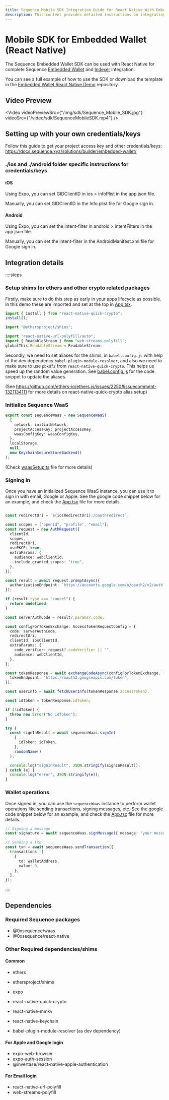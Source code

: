 ```yaml
---
title: Sequence Mobile SDK Integration Guide for React Native With Embedded Wallet and Indexer
description: This content provides detailed instructions on integrating the Sequence Embedded Wallet SDK with React Native for complete wallet and indexer integration.
---
```



# Mobile SDK for Embedded Wallet (React Native)

The Sequence Embedded Wallet SDK can be used with React Native for complete Sequence [Embedded Wallet](/solutions/wallets/embedded-wallet/overview) and [Indexer](/api/indexer/overview) integration.

You can see a full example of how to use the SDK or download the template in the [Embedded Wallet React Native Demo](https://github.com/0xsequence/demo-waas-react-native) repository.

## Video Preview


<Video
  videoPreviewSrc={"/img/sdk/Sequence_Mobile_SDK.jpg"}
  videoSrc={"/video/sdk/SequenceMobileSDK.mp4"}
/>


## Setting up with your own credentials/keys

Follow this guide to get your project access key and other credentials/keys: https://docs.sequence.xyz/solutions/builder/embedded-wallet/

### ./ios and ./android folder specific instructions for credentials/keys

#### iOS

Using Expo, you can set GIDClientID in ios > infoPlist in the app.json file.

Manually, you can set GIDClientID in the Info.plist file for Google sign in.

#### Android

Using Expo, you can set the intent-filter in android > intentFilters in the app.json file.

Manually, you can set the intent-filter in the AndroidManifest.xml file for Google sign in.

## Integration details

::::steps
### Setup shims for ethers and other crypto related packages

Firstly, make sure to do this step as early in your apps lifecycle as possible. In this demo these are imported and set at the top in [App.tsx](https://github.com/0xsequence/demo-waas-react-native/blob/main/App.tsx).

```ts
import { install } from "react-native-quick-crypto";
install();

import "@ethersproject/shims";

import "react-native-url-polyfill/auto";
import { ReadableStream } from "web-streams-polyfill";
globalThis.ReadableStream = ReadableStream;
```

Secondly, we need to set aliases for the shims, in `babel.config.js` with help of the dev dependency `babel-plugin-module-resolver`, and also we need to make sure to use `pbkdf2` from `react-native-quick-crypto`. This helps us speed up the random value generation. See [babel.config.js](https://github.com/0xsequence/demo-waas-react-native/blob/main/babel.config.js) for the code snippet to update the aliases.

(See https://github.com/ethers-io/ethers.js/issues/2250#issuecomment-1321134111 for more details on react-native-quick-crypto alias setup)

### Initialize Sequence WaaS

```ts
export const sequenceWaas = new SequenceWaaS(
  {
    network: initialNetwork,
    projectAccessKey: projectAccessKey,
    waasConfigKey: waasConfigKey,
  },
  localStorage,
  null,
  new KeychainSecureStoreBackend()
);
```

(Check [waasSetup.ts](https://github.com/0xsequence/demo-waas-react-native/blob/main/waasSetup.ts) file for more details)

### Signing in

Once you have an initialized Sequence WaaS instance, you can use it to sign in with email, Google or Apple. See the google code snippet below for an example, and check the [App.tsx](https://github.com/0xsequence/demo-waas-react-native/blob/main/App.tsx) file for more details.

```ts

const redirectUri = `${iosRedirectUri}:/oauthredirect`;

const scopes = ["openid", "profile", "email"];
const request = new AuthRequest({
  clientId,
  scopes,
  redirectUri,
  usePKCE: true,
  extraParams: {
    audience: webClientId,
    include_granted_scopes: "true",
  },
});

const result = await request.promptAsync({
  authorizationEndpoint: `https://accounts.google.com/o/oauth2/v2/auth`,
});

if (result.type === "cancel") {
  return undefined;
}

const serverAuthCode = result?.params?.code;

const configForTokenExchange: AccessTokenRequestConfig = {
  code: serverAuthCode,
  redirectUri,
  clientId: iosClientId,
  extraParams: {
    code_verifier: request?.codeVerifier || "",
    audience: webClientId,
  },
};

const tokenResponse = await exchangeCodeAsync(configForTokenExchange, {
  tokenEndpoint: "https://oauth2.googleapis.com/token",
});

const userInfo = await fetchUserInfo(tokenResponse.accessToken);

const idToken = tokenResponse.idToken;

if (!idToken) {
  throw new Error("No idToken");
}

try {
  const signInResult = await sequenceWaas.signIn(
    {
      idToken: idToken,
    },
    randomName()
  );

  console.log("signInResult", JSON.stringify(signInResult));
} catch (e) {
  console.log("error", JSON.stringify(e));
}
```

### Wallet operations

Once signed in, you can use the `sequenceWaas` instance to perform wallet operations like sending transactions, signing messages, etc. See the google code snippet below for an example, and check the [App.tsx](https://github.com/0xsequence/demo-waas-react-native/blob/main/App.tsx) file for more details.

```ts
// Signing a message
const signature = await sequenceWaas.signMessage({ message: "your message" });

// Sending a txn
const txn = await sequenceWaas.sendTransaction({
  transactions: [
    {
      to: walletAddress,
      value: 0,
    },
  ],
});
```
::::


## Dependencies

### Required Sequence packages

- @0xsequence/waas
- @0xsequence/react-native

### Other Required dependencies/shims

#### Common

- ethers
- ethersproject/shims
- expo
- react-native-quick-crypto
- react-native-mmkv
- react-native-keychain

- babel-plugin-module-resolver (as dev dependency)

#### For Apple and Google login

- expo-web-browser
- expo-auth-session
- @invertase/react-native-apple-authentication

#### For Email login

- react-native-url-polyfill
- web-streams-polyfill


